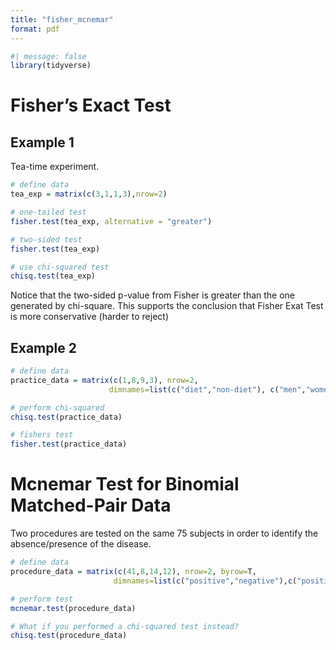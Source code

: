 ```yaml
---
title: "fisher_mcnemar"
format: pdf
---
```


```r
#| message: false
library(tidyverse)
```

# Fisher's Exact Test

## Example 1

Tea-time experiment.

```r
# define data
tea_exp = matrix(c(3,1,1,3),nrow=2)

# one-tailed test
fisher.test(tea_exp, alternative = "greater")

# two-sided test
fisher.test(tea_exp)

# use chi-squared test
chisq.test(tea_exp)

```

Notice that the two-sided p-value from Fisher is greater than the one generated by chi-square. This supports the conclusion that Fisher Exat Test is more conservative (harder to reject)

## Example 2

```r
# define data
practice_data = matrix(c(1,8,9,3), nrow=2,
                      dimnames=list(c("diet","non-diet"), c("men","women")))

# perform chi-squared
chisq.test(practice_data)

# fishers test
fisher.test(practice_data)

```


# Mcnemar Test for Binomial Matched-Pair Data

Two procedures are tested on the same 75 subjects in order to identify the absence/presence of the disease.

```r
# define data
procedure_data = matrix(c(41,8,14,12), nrow=2, byrow=T,
                       dimnames=list(c("positive","negative"),c("positive","negative")))

# perform test
mcnemar.test(procedure_data)

# What if you performed a chi-squared test instead?
chisq.test(procedure_data)

```

